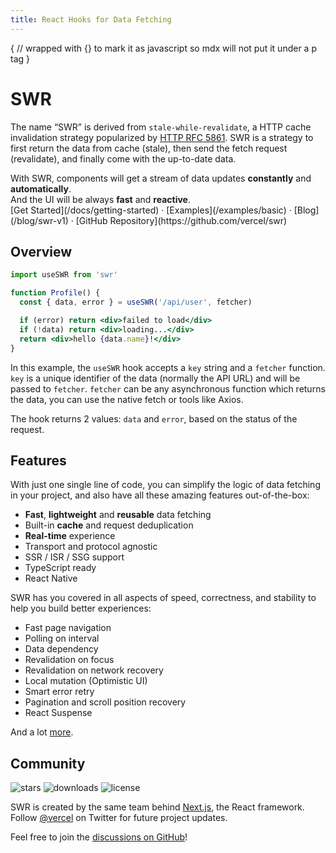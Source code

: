 ```yaml
---
title: React Hooks for Data Fetching
---
```



{
// wrapped with {} to mark it as javascript so mdx will not put it under a p tag
}
<h1 className="text-center font-extrabold md:text-5xl mt-8">SWR</h1>

<Bleed><Features/></Bleed>

The name “SWR” is derived from `stale-while-revalidate`, a HTTP cache invalidation strategy popularized by [HTTP RFC 5861](https://tools.ietf.org/html/rfc5861).
SWR is a strategy to first return the data from cache (stale), then send the fetch request (revalidate), and finally come with the up-to-date data.

<Callout emoji="✅">
  With SWR, components will get a stream of data updates <strong>constantly</strong> and <strong>automatically</strong>.<br/>
  And the UI will be always <strong>fast</strong> and <strong>reactive</strong>.
</Callout>

<div className="mt-16 mb-20 text-center">
  [Get Started](/docs/getting-started) · [Examples](/examples/basic) · [Blog](/blog/swr-v1) · [GitHub Repository](https://github.com/vercel/swr)
</div>

## Overview

```jsx
import useSWR from 'swr'

function Profile() {
  const { data, error } = useSWR('/api/user', fetcher)

  if (error) return <div>failed to load</div>
  if (!data) return <div>loading...</div>
  return <div>hello {data.name}!</div>
}
```

In this example, the `useSWR` hook accepts a `key` string and a `fetcher` function. `key` is a unique identifier of the data (normally the API URL)
and will be passed to `fetcher`. `fetcher` can be any asynchronous function which returns the data, you can use the native fetch or tools like Axios.

The hook returns 2 values: `data` and `error`, based on the status of the request.

## Features

With just one single line of code, you can simplify the logic of data fetching in your project, and also have all these amazing features out-of-the-box:

- **Fast**, **lightweight** and **reusable** data fetching
- Built-in **cache** and request deduplication
- **Real-time** experience
- Transport and protocol agnostic
- SSR / ISR / SSG support
- TypeScript ready
- React Native

SWR has you covered in all aspects of speed, correctness, and stability to help you build better experiences:

- Fast page navigation
- Polling on interval
- Data dependency
- Revalidation on focus
- Revalidation on network recovery
- Local mutation (Optimistic UI)
- Smart error retry
- Pagination and scroll position recovery
- React Suspense

And a lot [more](/docs/getting-started).

## Community

<p className="flex h-6">
  <img alt="stars" src="https://badgen.net/github/stars/vercel/swr" className="inline-block mr-2"/>
  <img alt="downloads" src="https://badgen.net/npm/dt/swr" className="inline-block mr-2"/>
  <img alt="license" src="https://badgen.net/npm/license/swr" className="inline-block mr-2"/>
</p>

SWR is created by the same team behind [Next.js](https://nextjs.org), the React framework.  
Follow [@vercel](https://twitter.com/vercel) on Twitter for future project updates.

Feel free to join the [discussions on GitHub](https://github.com/vercel/swr/discussions)!
